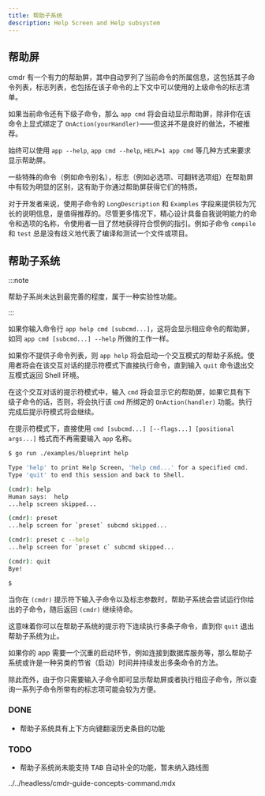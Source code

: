 ```yaml
---
title: 帮助子系统
description: Help Screen and Help subsystem
---
```


## 帮助屏

cmdr 有一个有力的帮助屏，其中自动罗列了当前命令的所属信息，这包括其子命令列表，标志列表，也包括在该子命令的上下文中可以使用的上级命令的标志清单。

如果当前命令还有下级子命令，那么 `app cmd` 将会自动显示帮助屏，除非你在该命令上显式绑定了 `OnAction(yourHandler)`——但这并不是良好的做法，不被推荐。

始终可以使用 `app --help`, `app cmd --help`, `HELP=1 app cmd` 等几种方式来要求显示帮助屏。

一些特殊的命令（例如命令别名），标志（例如必选项、可翻转选项组）在帮助屏中有较为明显的区别，这有助于你通过帮助屏获得它们的特质。

对于开发者来说，使用子命令的 `LongDescription` 和 `Examples` 字段来提供较为冗长的说明信息，是值得推荐的。尽管更多情况下，精心设计具备自我说明能力的命令和选项的名称，令使用者一目了然地获得符合惯例的指引。例如子命令 `compile` 和 `test` 总是没有歧义地代表了编译和测试一个文件或项目。

## 帮助子系统

:::note

帮助子系尚未达到最完善的程度，属于一种实验性功能。

:::

如果你输入命令行 `app help cmd [subcmd...]`，这将会显示相应命令的帮助屏，如同 `app cmd [subcmd...] --help` 所做的工作一样。

如果你不提供子命令列表，则 `app help` 将会启动一个交互模式的帮助子系统。使用者将会在该交互对话的提示符模式下直接执行命令，直到输入 `quit` 命令退出交互模式返回 Shell 环境。

在这个交互对话的提示符模式中，输入 `cmd` 将会显示它的帮助屏，如果它具有下级子命令的话，否则，将会执行该 `cmd` 所绑定的 `OnAction(handler)` 功能。执行完成后提示符模式将会继续。

在提示符模式下，直接使用 `cmd [subcmd...] [--flags...] [positional args...]` 格式而不再需要输入 `app` 名称。

```bash
$ go run ./examples/blueprint help

Type 'help' to print Help Screen, 'help cmd...' for a specified cmd.
Type 'quit' to end this session and back to Shell.

(cmdr): help
Human says:  help
...help screen skipped...

(cmdr): preset
...help screen for `preset` subcmd skipped...

(cmdr): preset c --help
...help screen for `preset c` subcmd skipped...

(cmdr): quit
Bye!

$
```

当你在 `(cmdr)` 提示符下输入子命令以及标志参数时，帮助子系统会尝试运行你给出的子命令，随后返回 `(cmdr)` 继续待命。

这意味着你可以在帮助子系统的提示符下连续执行多条子命令，直到你 `quit` 退出帮助子系统为止。

如果你的 app 需要一个沉重的启动环节，例如连接到数据库服务等，那么帮助子系统或许是一种另类的节省（启动）时间并持续发出多条命令的方法。

除此而外，由于你只需要输入子命令即可显示帮助屏或者执行相应子命令，所以查询一系列子命令所带有的标志项可能会较为方便。

### DONE

- 帮助子系统具有上下方向键翻滚历史条目的功能

### TODO

- 帮助子系统尚未能支持 <kbd>TAB</kbd> 自动补全的功能，暂未纳入路线图

<include>../../headless/cmdr-guide-concepts-command.mdx</include>

